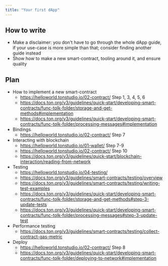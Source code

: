 ```yaml
---
title: "Your first dApp"
---
```


## How to write

- Make a disclaimer: you don't have to go through the whole dApp guide, if your use-case is more simple than that; consider finding another guide instead
- Show how to make a new smart-contract, tooling around it, and ensure quality

## Plan

- How to implement a new smart-contract
    - https://helloworld.tonstudio.io/02-contract/ Step 1, 3, 4, 5, 6
    - https://docs.ton.org/v3/guidelines/quick-start/developing-smart-contracts/func-tolk-folder/storage-and-get-methods#implementation
    - https://docs.ton.org/v3/guidelines/quick-start/developing-smart-contracts/func-tolk-folder/processing-messages#implementation
- Bindings
    - https://helloworld.tonstudio.io/02-contract/ Step 7
- Interacting with blockchain
    - https://helloworld.tonstudio.io/01-wallet/ Step 7-9
    - https://helloworld.tonstudio.io/02-contract/ Step 10
    - https://docs.ton.org/v3/guidelines/quick-start/blockchain-interaction/reading-from-network
- Testing
    - https://helloworld.tonstudio.io/04-testing/
    - https://docs.ton.org/v3/guidelines/smart-contracts/testing/overview
    - https://docs.ton.org/v3/guidelines/smart-contracts/testing/writing-test-examples
    - https://docs.ton.org/v3/guidelines/quick-start/developing-smart-contracts/func-tolk-folder/storage-and-get-methods#step-3-update-tests
    - https://docs.ton.org/v3/guidelines/quick-start/developing-smart-contracts/func-tolk-folder/processing-messages#step-3-update-test
- Performance testing
    - https://docs.ton.org/v3/guidelines/smart-contracts/testing/collect-contract-gas-metric
- Deploy
    - https://helloworld.tonstudio.io/02-contract/ Step 8
    - https://docs.ton.org/v3/guidelines/quick-start/developing-smart-contracts/func-tolk-folder/deploying-to-network#implementation